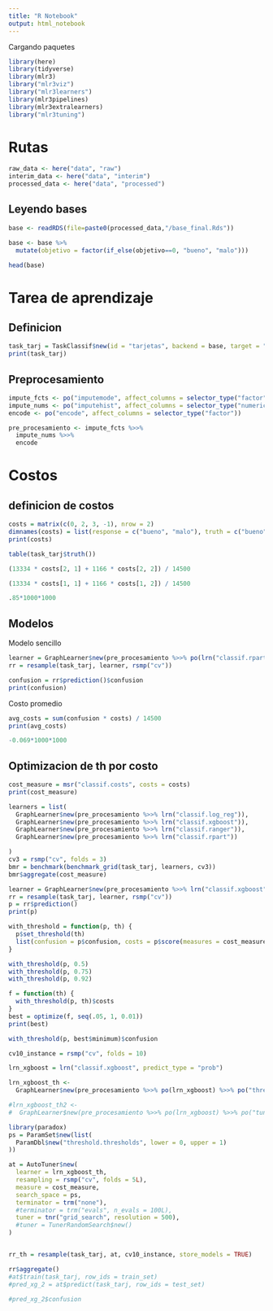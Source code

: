 ```yaml
---
title: "R Notebook"
output: html_notebook
---
```


Cargando paquetes
```r

library(here)
library(tidyverse)
library(mlr3)
library("mlr3viz")
library("mlr3learners")
library(mlr3pipelines)
library(mlr3extralearners)
library("mlr3tuning")
```

# Rutas
```r

raw_data <- here("data", "raw")
interim_data <- here("data", "interim")
processed_data <- here("data", "processed")

```

## Leyendo bases
```r
base <- readRDS(file=paste0(processed_data,"/base_final.Rds"))

base <- base %>%
  mutate(objetivo = factor(if_else(objetivo==0, "bueno", "malo")))

head(base)
```

# Tarea de aprendizaje
## Definicion
```r
task_tarj = TaskClassif$new(id = "tarjetas", backend = base, target = "objetivo")
print(task_tarj)
```

## Preprocesamiento
```r
impute_fcts <- po("imputemode", affect_columns = selector_type("factor"))
impute_nums <- po("imputehist", affect_columns = selector_type("numeric"))
encode <- po("encode", affect_columns = selector_type("factor"))

pre_procesamiento <- impute_fcts %>>% 
  impute_nums %>>% 
  encode
```


# Costos

## definicion de costos
```r
costs = matrix(c(0, 2, 3, -1), nrow = 2)
dimnames(costs) = list(response = c("bueno", "malo"), truth = c("bueno", "malo"))
print(costs)
```


```r
table(task_tarj$truth())
```

```r
(13334 * costs[2, 1] + 1166 * costs[2, 2]) / 14500

```

```r
(13334 * costs[1, 1] + 1166 * costs[1, 2]) / 14500

```

```r

.85*1000*1000

```


## Modelos
Modelo sencillo
```r

learner = GraphLearner$new(pre_procesamiento %>>% po(lrn("classif.rpart"))) 
rr = resample(task_tarj, learner, rsmp("cv"))

confusion = rr$prediction()$confusion
print(confusion)

```

Costo promedio
```r
avg_costs = sum(confusion * costs) / 14500
print(avg_costs)
```

```r
-0.069*1000*1000
```


## Optimizacion de th por costo

```r
cost_measure = msr("classif.costs", costs = costs)
print(cost_measure)
```

```r
learners = list(
  GraphLearner$new(pre_procesamiento %>>% lrn("classif.log_reg")),
  GraphLearner$new(pre_procesamiento %>>% lrn("classif.xgboost")),
  GraphLearner$new(pre_procesamiento %>>% lrn("classif.ranger")),
  GraphLearner$new(pre_procesamiento %>>% lrn("classif.rpart"))

)
cv3 = rsmp("cv", folds = 3)
bmr = benchmark(benchmark_grid(task_tarj, learners, cv3))
bmr$aggregate(cost_measure)
```

```r
learner = GraphLearner$new(pre_procesamiento %>>% lrn("classif.xgboost", predict_type = "prob")) 
rr = resample(task_tarj, learner, rsmp("cv"))
p = rr$prediction()
print(p)

```



```r
with_threshold = function(p, th) {
  p$set_threshold(th)
  list(confusion = p$confusion, costs = p$score(measures = cost_measure, task = task_tarj))
}
```

```r
with_threshold(p, 0.5)
with_threshold(p, 0.75)
with_threshold(p, 0.92)
```

```r
f = function(th) {
  with_threshold(p, th)$costs
}
best = optimize(f, seq(.05, 1, 0.01))
print(best)

```


```r
with_threshold(p, best$minimum)$confusion
```


```r

cv10_instance = rsmp("cv", folds = 10)

lrn_xgboost = lrn("classif.xgboost", predict_type = "prob")

lrn_xgboost_th <-
  GraphLearner$new(pre_procesamiento %>>% po(lrn_xgboost) %>>% po("threshold"))

#lrn_xgboost_th2 <-
#  GraphLearner$new(pre_procesamiento %>>% po(lrn_xgboost) %>>% po("tunethreshold"))

library(paradox)
ps = ParamSet$new(list(
  ParamDbl$new("threshold.thresholds", lower = 0, upper = 1)
))

at = AutoTuner$new(
  learner = lrn_xgboost_th,
  resampling = rsmp("cv", folds = 5L),
  measure = cost_measure,
  search_space = ps,
  terminator = trm("none"),
  #terminator = trm("evals", n_evals = 100L),
  tuner = tnr("grid_search", resolution = 500),
  #tuner = TunerRandomSearch$new()
)


rr_th = resample(task_tarj, at, cv10_instance, store_models = TRUE)

rr$aggregate()
#at$train(task_tarj, row_ids = train_set)
#pred_xg_2 = at$predict(task_tarj, row_ids = test_set)

#pred_xg_2$confusion


```


